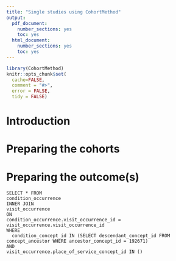 ```yaml
---
title: "Single studies using CohortMethod"
output:
  pdf_document:
    number_sections: yes
    toc: yes
  html_document:
    number_sections: yes
    toc: yes
---
```

<!--
%\VignetteEngine{knitr}
%\VignetteIndexEntry{Single studies using CohortMethod}
-->

```r
library(CohortMethod)
knitr::opts_chunk$set(
  cache=FALSE,
  comment = "#>",
  error = FALSE,
  tidy = FALSE)
```
# Introduction


# Preparing the cohorts


# Preparing the outcome(s)


```
SELECT * FROM
condition_occurrence
INNER JOIN 
visit_occurrence
ON 
condition_occurrence.visit_occurrence_id = visit_occurrence.visit_occurrence_id
WHERE 
  condition_concept_id IN (SELECT descendant_concept_id FROM concept_ancestor WHERE ancestor_concept_id = 192671)
AND
visit_occurrence.place_of_service_concept_id IN ()
```